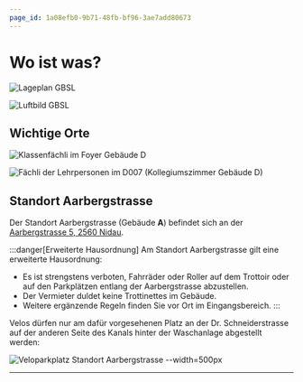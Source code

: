 ```yaml
---
page_id: 1a08efb0-9b71-48fb-bf96-3ae7add80673
---
```


# Wo ist was?
![Lageplan GBSL](img/Wo-ist-was/lageplan.png)

![Luftbild GBSL](img/Wo-ist-was/satellit.png)

## Wichtige Orte

![Klassenfächli im Foyer Gebäude __D__](img/Wo-ist-was/faechli_klassen.jpeg)

![Fächli der Lehrpersonen im D007 (Kollegiumszimmer Gebäude __D__)](img/Wo-ist-was/faechli_lp.jpeg)

## Standort Aarbergstrasse
Der Standort Aarbergstrasse (Gebäude __A__) befindet sich an der [Aarbergstrasse 5, 2560 Nidau](https://www.google.com/maps/place/Aarbergstrasse+5,+2560+Nidau/@47.1290396,7.2404689,675m/data=!3m2!1e3!4b1!4m6!3m5!1s0x478e195b3d698afd:0xac51f9e6f5394e8c!8m2!3d47.1290396!4d7.2404689!16s%2Fg%2F11c20cr59b?entry=ttu&g_ep=EgoyMDI1MDgxMi4wIKXMDSoASAFQAw%3D%3D).

:::danger[Erweiterte Hausordnung]
Am Standort Aarbergstrasse gilt eine erweiterte Hausordnung:
- Es ist strengstens verboten, Fahrräder oder Roller auf dem Trottoir oder auf den Parkplätzen entlang der Aarbergstrasse abzustellen.
- Der Vermieter duldet keine Trottinettes im Gebäude.
- Weitere ergänzende Regeln finden Sie vor Ort im Eingangsbereich.
:::

Velos dürfen nur am dafür vorgesehenen Platz an der Dr. Schneiderstrasse auf der anderen Seite des Kanals hinter der
Waschanlage abgestellt werden:

![Veloparkplatz Standort Aarbergstrasse --width=500px](img/aarbergstrasse.png)

---